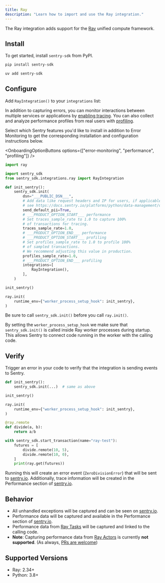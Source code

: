 ```yaml
---
title: Ray
description: "Learn how to import and use the Ray integration."
---
```


The Ray integration adds support for the [Ray](https://www.ray.io/) unified compute framework.

## Install

To get started, install `sentry-sdk` from PyPI.

```bash {tabTitle:pip}
pip install sentry-sdk
```
```bash {tabTitle:uv}
uv add sentry-sdk
```

## Configure

Add `RayIntegration()` to your `integrations` list:


In addition to capturing errors, you can monitor interactions between multiple services or applications by [enabling tracing](/concepts/key-terms/tracing/). You can also collect and analyze performance profiles from real users with [profiling](/product/explore/profiling/).

Select which Sentry features you'd like to install in addition to Error Monitoring to get the corresponding installation and configuration instructions below.

<OnboardingOptionButtons
  options={["error-monitoring", "performance", "profiling"]}
/>

```python
import ray

import sentry_sdk
from sentry_sdk.integrations.ray import RayIntegration

def init_sentry():
    sentry_sdk.init(
        dsn="___PUBLIC_DSN___",
        # Add data like request headers and IP for users, if applicable;
        # see https://docs.sentry.io/platforms/python/data-management/data-collected/ for more info
        send_default_pii=True,
        # ___PRODUCT_OPTION_START___ performance
        # Set traces_sample_rate to 1.0 to capture 100%
        # of transactions for tracing.
        traces_sample_rate=1.0,
        # ___PRODUCT_OPTION_END___ performance
        # ___PRODUCT_OPTION_START___ profiling
        # Set profiles_sample_rate to 1.0 to profile 100%
        # of sampled transactions.
        # We recommend adjusting this value in production.
        profiles_sample_rate=1.0,
        # ___PRODUCT_OPTION_END___ profiling
        integrations=[
            RayIntegration(),
        ],
    )

init_sentry()

ray.init(
    runtime_env={"worker_process_setup_hook": init_sentry},
)
```

Be sure to call `sentry_sdk.init()` before you call `ray.init()`.

By setting the `worker_process_setup_hook` we make sure that `sentry_sdk.init()` is called inside Ray worker processes during startup. This allows Sentry to connect code running in the worker with the calling code.

## Verify

Trigger an error in your code to verify that the integration is sending events to Sentry.

```python
def init_sentry():
    sentry_sdk.init(...)  # same as above

init_sentry()

ray.init(
    runtime_env={"worker_process_setup_hook": init_sentry},
)

@ray.remote
def divide(a, b):
    return a/b

with sentry_sdk.start_transaction(name="ray-test"):
    futures = [
        divide.remote(10, 5),
        divide.remote(10, 0),
    ]
    print(ray.get(futures))
```

Running this will create an error event (`ZeroDivisionError`) that will be sent to [sentry.io](https://sentry.io). Additionally, trace information will be created in the Performance section of [sentry.io](https://sentry.io).

## Behavior

- All unhandled exceptions will be captured and can be seen on [sentry.io](https://sentry.io).
- Performance data will be captured and available in the Performance section of [sentry.io](https://sentry.io).
- Performance data from [Ray Tasks](https://docs.ray.io/en/latest/ray-core/tasks.html) will be captured and linked to the calling code.
- **Note**: Capturing performance data from [Ray Actors](https://docs.ray.io/en/latest/ray-core/actors.html) is currently **not supported**. (As always, [PRs are welcome](https://github.com/getsentry/sentry-python/blob/master/CONTRIBUTING.md))

## Supported Versions

- Ray: 2.34+
- Python: 3.8+
